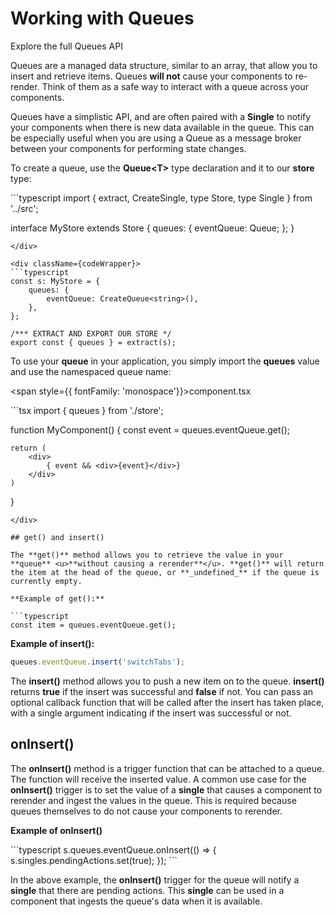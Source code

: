 
# Working with Queues

<Link to="/api#queues">Explore the full Queues API</Link>

Queues are a managed data structure, similar to an array, that allow you to insert and retrieve items. Queues **will not** cause your components to re-render. Think of them as a safe way to
interact with a queue across your components.

Queues have a simplistic API, and are often paired with a **Single** to notify your components when there is new data available in the queue. This can be especially useful when you are using a Queue
as a message broker between your components for performing state changes.

To create a queue, use the **Queue\<T\>** type declaration and it to our **store** type:

<div className={codeWrapper}>
```typescript
import { extract, CreateSingle, type Store, type Single } from '../src';

interface MyStore extends Store {
    queues: {
        eventQueue: Queue<string>;
    };
}
```
</div>

<div className={codeWrapper}>
```typescript
const s: MyStore = {
    queues: {
        eventQueue: CreateQueue<string>(),
    },
};

/*** EXTRACT AND EXPORT OUR STORE */
export const { queues } = extract(s);
```
</div>

To use your **queue** in your application, you simply import the **queues** value and use the namespaced queue name:

<span style={{ fontFamily: 'monospace'}}>component.tsx</span>

<div className={codeWrapper}>
```tsx
import { queues } from './store';

function MyComponent() {
    const event = queues.eventQueue.get();

    return (
        <div>
            { event && <div>{event}</div>}
        </div>
    )
}
```
</div>

## get() and insert()

The **get()** method allows you to retrieve the value in your **queue** <u>**without causing a rerender**</u>. **get()** will return the item at the head of the queue, or **_undefined_** if the queue is currently empty.

**Example of get():**

```typescript
const item = queues.eventQueue.get();
```

**Example of insert():**

```typescript
queues.eventQueue.insert('switchTabs');
```

The **insert()** method allows you to push a new item on to the queue. **insert()** returns **true** if the insert was successful and **false** if not. You can pass an optional callback function that will be called
after the insert has taken place, with a single argument indicating if the insert was successful or not.

## onInsert()

The **onInsert()** method is a trigger function that can be attached to a queue. The function will receive the inserted value. A common use case for the **onInsert()** trigger is to set the value of a **single** that causes a component
to rerender and ingest the values in the queue. This is required because queues themselves to do not cause your components to rerender.

**Example of onInsert()**

<div className={codeWrapper}>
```typescript
s.queues.eventQueue.onInsert(() => {
    s.singles.pendingActions.set(true);
});
```
</div>

In the above example, the **onInsert()** trigger for the queue will notify a **single** that there are pending actions. This **single** can be used in a component that ingests the queue's data when it is available.
